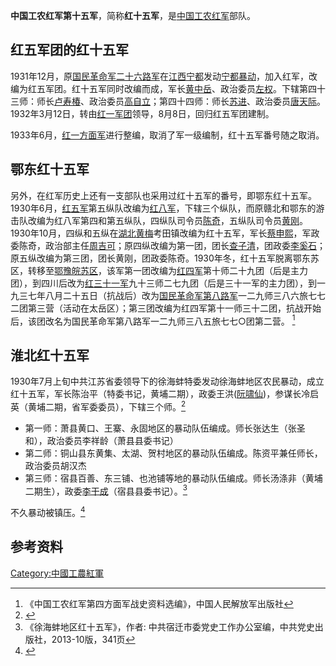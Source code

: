 '''中国工农红军第十五军'''，简称'''红十五军'''，是[[中国工农红军|中国工农红军]]部队。
==红五军团的红十五军==
1931年12月，原[[国民革命军|国民革命军]][[二十六路军|二十六路军]]在[[江西|江西]][[宁都|宁都]]发动[[宁都暴动|宁都暴动]]，加入红军，改编为红五军团。红十五军同时改编而成，军长[[黄中岳|黄中岳]]、政治委员[[左权|左权]]。下辖第四十三师：师长[[卢寿椿|卢寿椿]]、政治委员[[高自立|高自立]]；第四十四师：师长[[苏进|苏进]]、政治委员[[唐天际|唐天际]]。1932年3月12日，转由[[红一军团|红一军团]]领导，8月8日，回归红五军团建制。

1933年6月，[[红一方面军|红一方面军]]进行整编，取消了军一级编制，红十五军番号随之取消。
== 鄂东红十五军==
另外，在红军历史上还有一支部队也采用过红十五军的番号，即鄂东红十五军。1930年6月，[[红五军|红五军]]第五纵队改编为[[红八军|红八军]]，下辖三个纵队，而原赣北和鄂东的游击队改编为红八军第四和第五纵队，四纵队司令员[[陈奇|陈奇]]，五纵队司令员[[黄刚|黄刚]]。1930年10月，四纵和五纵在[[湖北|湖北]][[黄梅|黄梅]]考田镇改编为红十五军，军长[[蔡申熙|蔡申熙]]，军政委陈奇，政治部主任[[周吉可|周吉可]]；原四纵改编为第一团，团长[[查子清|查子清]]，团政委[[李奚石|李奚石]]；原五纵改编为第三团，团长黄刚，团政委陈奇。1930年冬，红十五军脱离鄂东苏区，转移至[[鄂豫皖苏区|鄂豫皖苏区]]，该军第一团改编为[[红四军_(红四方面军)|红四军]]第十师二十九团（后是主力团），到四川后改为[[红三十一军|红三十一军]]九十三师二七九团（后是三十一军的主力团），到一九三七年八月二十五日（抗战后）改为[[国民革命军第八路军|国民革命军第八路军]]一二九师三八六旅七七二团第三营（活动在太岳区）；第三团改编为红四军第十一师三十二团，抗战开始后，该团改名为国民革命军第八路军一二九师三八五旅七七○团第二营。
<ref name="r1">
《中国工农红军第四方面军战史资料选编》，中国人民解放军出版社
</ref>
==淮北红十五军==
1930年7月上旬中共江苏省委领导下的徐海蚌特委发动徐海蚌地区农民暴动，成立红十五军，军长陈治平（特委书记，黄埔二期），政委王洪([[阮啸仙|阮啸仙]])，参谋长冷启英（黄埔二期，省军委委员），下辖三个师。<ref>{{Cite web |url=http://dangshi.people.com.cn/n/2013/0123/c85037-20297794.html |title=周道兴 沈振东 苏泓达 周 亚 吴金霖：《徐海蚌地区创建中国工农红军第十五军始末》，人民网-中国共产党新闻网，2013年01月23日 |accessdate=2019年5月19日 |archive-date=2019年6月11日 |archive-url=https://web.archive.org/web/20190611085015/http://dangshi.people.com.cn/n/2013/0123/c85037-20297794.html |dead-url=no }}</ref>
* 第一师：萧县黄口、王寨、永固地区的暴动队伍编成。师长张达生（张圣和），政治委员李祥龄（萧县县委书记）
* 第二师：铜山县东黄集、太湖、贺村地区的暴动队伍编成。陈资平兼任师长，政治委员胡汉杰
* 第三师：宿县百善、东三铺、也池铺等地的暴动队伍编成。师长汤涤非（黄埔二期生），政委[[李干成|李干成]]（宿县县委书记）。<ref>《徐海蚌地区红十五军》，作者:  中共宿迁市委党史工作办公室编，中共党史出版社，2013-10版，341页</ref>
不久暴动被镇压。<ref>{{Cite web |url=http://www.yhcqw.com/36/12294.html |title=刘顺发：“江苏红军运动始末”，《炎黄春秋》 2017(7):39-47. |accessdate=2019-05-19 |archive-date=2020-01-08 |archive-url=https://web.archive.org/web/20200108164548/http://www.yhcqw.com/36/12294.html |dead-url=no }}</ref>
==参考资料==
<div class="references-small">
<references />
</div>

{{中國工農紅軍}}

[[Category:中國工農紅軍|Category:中國工農紅軍]]